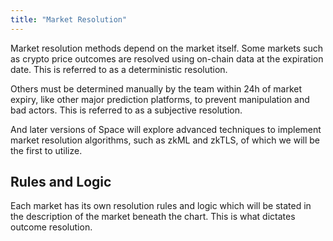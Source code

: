 ```yaml
---
title: "Market Resolution"
---
```


Market resolution methods depend on the market itself. Some markets such as crypto price outcomes are resolved using on-chain data at the expiration date. This is referred to as a deterministic resolution.

Others must be determined manually by the team within 24h of market expiry, like other major prediction platforms, to prevent manipulation and bad actors. This is referred to as a subjective resolution.

And later versions of Space will explore advanced techniques to implement market resolution algorithms, such as zkML and zkTLS, of which we will be the first to utilize.

## Rules and Logic

Each market has its own resolution rules and logic which will be stated in the description of the market beneath the chart. This is what dictates outcome resolution.